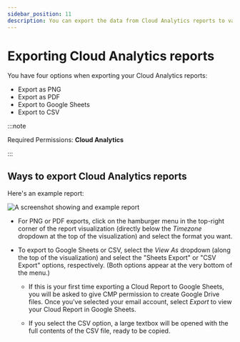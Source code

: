 ```yaml
---
sidebar_position: 11
description: You can export the data from Cloud Analytics reports to various formats, according to your needs.
---
```


# Exporting Cloud Analytics reports

You have four options when exporting your Cloud Analytics reports:

- Export as PNG
- Export as PDF
- Export to Google Sheets
- Export to CSV

:::note

Required Permissions: **Cloud Analytics**

:::

## Ways to export Cloud Analytics reports

Here's an example report:

![A screenshot showing and example report](../assets/png/cmp-example-report.png)

- For PNG or PDF exports, click on the hamburger menu in the top-right corner of the report visualization (directly below the _Timezone_ dropdown at the top of the visualization) and select the format you want.

- To export to Google Sheets or CSV, select the _View As_ dropdown (along the top of the visualization) and select the "Sheets Export" or "CSV Export" options, respectively. (Both options appear at the very bottom of the menu.)

  - If this is your first time exporting a Cloud Report to Google Sheets, you will be asked to give CMP permission to create Google Drive files. Once you've selected your email account, select _Export_ to view your Cloud Report in Google Sheets.

  - If you select the CSV option, a large textbox will be opened with the full contents of the CSV file, ready to be copied.
